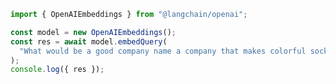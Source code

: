 ```typescript
import { OpenAIEmbeddings } from "@langchain/openai";

const model = new OpenAIEmbeddings();
const res = await model.embedQuery(
  "What would be a good company name a company that makes colorful socks?"
);
console.log({ res });
```
